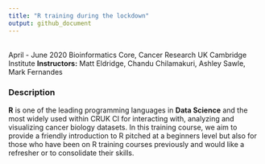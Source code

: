```yaml
---
title: "R training during the lockdown"
output: github_document
---
```


<br/>
April - June 2020
Bioinformatics Core, Cancer Research UK Cambridge Institute
**Instructors:** Matt Eldridge, Chandu Chilamakuri, Ashley Sawle, Mark Fernandes
<br/>

### Description

**R** is one of the leading programming languages in **Data Science** and the
most widely used within CRUK CI for interacting with, analyzing and visualizing
cancer biology datasets. In this training course, we aim to provide a friendly
introduction to R pitched at a beginners level but also for those who have been
on R training courses previously and would like a refresher or to consolidate
their skills.
